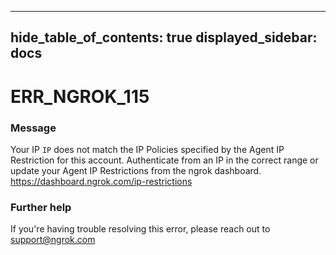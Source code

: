 

---
hide_table_of_contents: true
displayed_sidebar: docs
---


# ERR_NGROK_115

### Message
Your IP `IP` does not match the IP Policies specified by the Agent IP Restriction for this account. Authenticate from an IP in the correct range or update your Agent IP Restrictions from the ngrok dashboard. https://dashboard.ngrok.com/ip-restrictions

<ErrorDetails />



### Further help
If you're having trouble resolving this error, please reach out to [support@ngrok.com](mailto:support@ngrok.com?subject=Help%20with%20ERR_NGROK_115)

